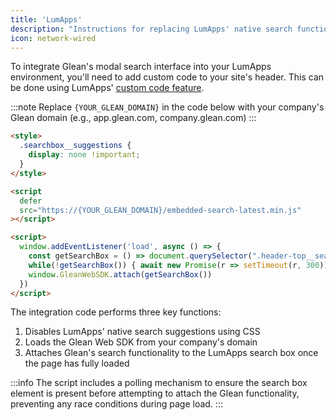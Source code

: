 ```yaml
---
title: 'LumApps'
description: "Instructions for replacing LumApps' native search functionality with Glean's modal search interface"
icon: network-wired
---
```




To integrate Glean's modal search interface into your LumApps environment, you'll need to add custom code to your site's header. This can be done using LumApps' [custom code feature](https://docs.lumapps.com/docs/explore-l02754686794778971?contentV1Fallback=true#l02584482917705644).

:::note
  Replace `{YOUR_GLEAN_DOMAIN}` in the code below with your company's Glean
  domain (e.g., app.glean.com, company.glean.com)
:::

<Tabs>
<TabItem value="html-integration-code" label="HTML Integration Code">

```html
<style>
  .searchbox__suggestions {
    display: none !important;
  }
</style>

<script
  defer
  src="https://{YOUR_GLEAN_DOMAIN}/embedded-search-latest.min.js"
></script>

<script>
  window.addEventListener('load', async () => {
    const getSearchBox = () => document.querySelector(".header-top__search")
    while(!getSearchBox()) { await new Promise(r => setTimeout(r, 300)) }
    window.GleanWebSDK.attach(getSearchBox())
  })
</script>
```

</TabItem>
</Tabs>

The integration code performs three key functions:
1. Disables LumApps' native search suggestions using CSS
2. Loads the Glean Web SDK from your company's domain
3. Attaches Glean's search functionality to the LumApps search box once the page has fully loaded

:::info
The script includes a polling mechanism to ensure the search box element is present before attempting to attach the Glean functionality, preventing any race conditions during page load.
:::
```
